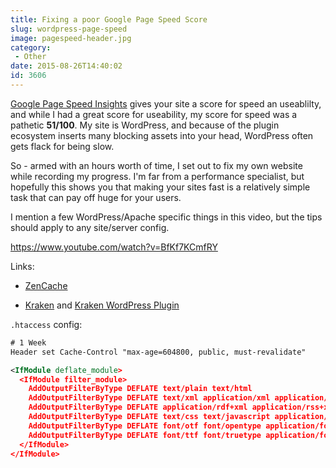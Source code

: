 ```yaml
---
title: Fixing a poor Google Page Speed Score
slug: wordpress-page-speed
image: pagespeed-header.jpg
category:
 - Other
date: 2015-08-26T14:40:02
id: 3606
---
```


<a href="https://developers.google.com/speed/pagespeed/insights">Google Page Speed Insights</a> gives your site a score for speed an useablilty, and while I had a great score for useability, my score for speed was a pathetic **51/100**. My site is WordPress, and because of the plugin ecosystem inserts many blocking assets into your head, WordPress often gets flack for being slow.

So - armed with an hours worth of time, I set out to fix my own website while recording my progress. I'm far from a performance specialist, but hopefully this shows you that making your sites fast is a relatively simple task that can pay off huge for your users.

I mention a few WordPress/Apache specific things in this video, but the tips should apply to any site/server config.

https://www.youtube.com/watch?v=BfKf7KCmfRY

Links:



* <a href="https://wordpress.org/plugins/zencache/">ZenCache</a>

* <a href="https://kraken.io/">Kraken</a> and <a href="https://wordpress.org/plugins/kraken-image-optimizer/">Kraken WordPress Plugin</a>



`.htaccess` config:


```xml
# 1 Week
Header set Cache-Control "max-age=604800, public, must-revalidate"

<IfModule deflate_module>
  <IfModule filter_module>
    AddOutputFilterByType DEFLATE text/plain text/html
    AddOutputFilterByType DEFLATE text/xml application/xml application/xhtml+xml application/xml-dtd
    AddOutputFilterByType DEFLATE application/rdf+xml application/rss+xml application/atom+xml image/svg+xml
    AddOutputFilterByType DEFLATE text/css text/javascript application/javascript application/x-javascript
    AddOutputFilterByType DEFLATE font/otf font/opentype application/font-otf application/x-font-otf
    AddOutputFilterByType DEFLATE font/ttf font/truetype application/font-ttf application/x-font-ttf
  </IfModule>
</IfModule>

```